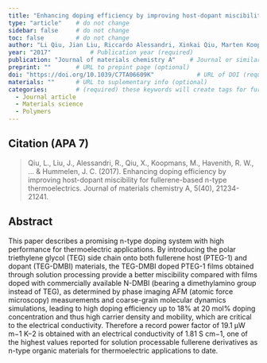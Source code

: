 ```yaml
---
title: "Enhancing doping efficiency by improving host-dopant miscibility for fullerene-based n-type thermoelectrics"          # Paper title (required)
type: "article"    # do not change
sidebar: false     # do not change
toc: false         # do not change
author: "Li Qiu, Jian Liu, Riccardo Alessandri, Xinkai Qiu, Marten Koopmans, Remco W. A. Havenith, Siewert J. Marrink, Ryan C. Chiechi, L. Jan Anton Koster and  Jan C. Hummelen"         # Paper authors (required)
year: "2017"           # Publication year (required)
publication: "Journal of materials chemistry A"    # Journal or similar (required)
preprint: ""       # URL to prepint page (optional)  
doi: "https://doi.org/10.1039/C7TA06609K"            # URL of DOI (required)  
materials: ""      # URL to suplementary info (optional)
categories:        # (required) these keywords will create tags for further filtering. 
  - Journal article
  - Materials science
  - Polymers
---
```


<!-- 
The info below is just an example. 

Both fields are required and they have to be replaced with the respective info for each paper. 

Please notice the `> ` symbol before the citation, it gives it additional styling.  
-->

## Citation (APA 7)      

> Qiu, L., Liu, J., Alessandri, R., Qiu, X., Koopmans, M., Havenith, R. W., ... & Hummelen, J. C. (2017). Enhancing doping efficiency by improving host-dopant miscibility for fullerene-based n-type thermoelectrics. Journal of materials chemistry A, 5(40), 21234-21241.

## Abstract

This paper describes a promising n-type doping system with high performance for thermoelectric applications. By introducing the polar triethylene glycol (TEG) side chain onto both fullerene host (PTEG-1) and dopant (TEG-DMBI) materials, the TEG-DMBI doped PTEG-1 films obtained through solution processing provide a better miscibility compared with films doped with commercially available N-DMBI (bearing a dimethylamino group instead of TEG), as determined by phase imaging AFM (atomic force microscopy) measurements and coarse-grain molecular dynamics simulations, leading to high doping efficiency up to 18% at 20 mol% doping concentration and thus high carrier density and mobility, which are critical to the electrical conductivity. Therefore a record power factor of 19.1 μW m−1 K−2 is obtained with an electrical conductivity of 1.81 S cm−1, one of the highest values reported for solution processable fullerene derivatives as n-type organic materials for thermoelectric applications to date.